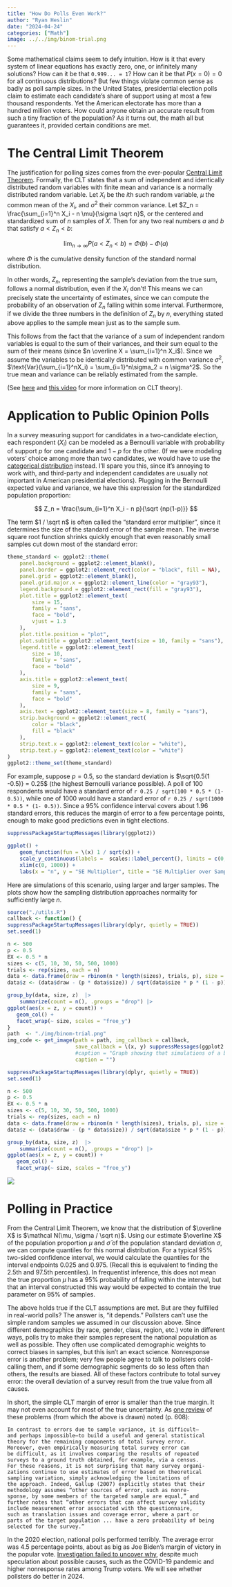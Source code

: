 ```yaml
---
title: "How Do Polls Even Work?"
author: "Ryan Heslin"
date: "2024-04-24"
categories: ["Math"]
image: ../../img/binom-trial.png
---
```


Some mathematical claims seem to defy intuition. How is it that every system of linear equations 
has exactly zero, one, or infinitely many solutions? How can it be that `0.999... = 1`? 
How can it be that $P(x = 0) = 0$ for all continuous distributions?
But few things violate common sense as badly as poll sample sizes. In the United States, presidential election polls  
claim to estimate each candidate's share of support using at most
a few thousand respondents. Yet the American electorate has more than a hundred million voters. How could 
anyone obtain an accurate result from such a tiny fraction of the population? As it turns out, 
the math all but guarantees it, provided certain conditions are met. 

# The Central Limit Theorem

The justification for polling sizes comes from the ever-popular [Central Limit Theorem](https://en.wikipedia.org/wiki/Central_limit_theorem).
Formally, the CLT states that a sum of independent and identically distributed 
random variables with finite mean and variance is a normally distributed random variable. Let $X_i$ 
be the $i$th such random variable, $\mu$ the common mean of the $X_i$, and $\sigma^2$ their 
common variance. Let $Z_n = \frac{\sum_{i=1}^n X_i - n \mu}{\sigma \sqrt n}$, or the centered and 
standardized sum of $n$ samples of $X$.  Then for any two real numbers $a$ and $b$ that satisfy $a < Z_n < b$:

$$
\lim_{n \to \infty} P(a < Z_n < b) = \Phi(b) - \Phi(a)
$$

where $\Phi$ is the cumulative density function of the standard normal distribution.

In other words, $Z_n$, representing the sample's deviation from the true sum, follows a 
normal distribution, even if the $X_i$ don't! This means we can precisely state the uncertainty 
of estimates, since we can compute the probability of an observation of $Z_n$ falling within some interval. Furthermore, if we divide the three numbers in the definition of $Z_n$ by $n$, 
everything stated above applies to the sample mean just as to the sample sum.

This follows from the fact that the variance of a sum of independent random variables is equal to 
the sum of their variances, and their sum equal to the sum of their means (since $n \overline X = \sum_{i=1}^n X_i$). Since we assume the variables to be identically distributed with 
common variance $\sigma^2$, $\text{Var}(\sum_{i=1}^nX_i) = \sum_{i=1}^n\sigma_2 = n \sigma^2$.
So the true mean and variance can be reliably estimated from the sample.

(See [here](https://www.probabilitycourse.com/chapter7/7_1_2_central_limit_theorem.php) and [this video](https://www.youtube.com/watch?v=zeJD6dqJ5lo) for more information on CLT theory).

# Application to Public Opinion Polls

In a survey measuring support for candidates in a two-candidate election, each respondent ($X_i$) can be modeled as a Bernoulli variable with probability of support $p$ for one candidate and $1-p$ for the other.  (If we were modeling voters' choice among more than two candidates, we would 
have to use the [categorical distribution](https://en.wikipedia.org/wiki/Categorical_distribution) instead. I'll spare you this, since it's annoying to work with, and third-party and independent candidates are usually not important in American presidential elections). Plugging in the Bernoulli expected value and variance, we have this expression for the standardized population proportion:

$$
Z_n = \frac{\sum_{i=1}^n X_i - n p}{\sqrt {np(1-p)}}
$$

The term $1 / \sqrt n$ is often called the "standard error multiplier", since it determines the 
size of the standard error of the sample mean. The inverse square root function shrinks quickly enough that even reasonably small samples cut down most of the standard error:

```r
theme_standard <- ggplot2::theme(
    panel.background = ggplot2::element_blank(),
    panel.border = ggplot2::element_rect(color = "black", fill = NA),
    panel.grid = ggplot2::element_blank(),
    panel.grid.major.x = ggplot2::element_line(color = "gray93"),
    legend.background = ggplot2::element_rect(fill = "gray93"),
    plot.title = ggplot2::element_text(
        size = 15,
        family = "sans",
        face = "bold",
        vjust = 1.3
    ),
    plot.title.position = "plot",
    plot.subtitle = ggplot2::element_text(size = 10, family = "sans"),
    legend.title = ggplot2::element_text(
        size = 10,
        family = "sans",
        face = "bold"
    ),
    axis.title = ggplot2::element_text(
        size = 9,
        family = "sans",
        face = "bold"
    ),
    axis.text = ggplot2::element_text(size = 8, family = "sans"),
    strip.background = ggplot2::element_rect(
        color = "black",
        fill = "black"
    ),
    strip.text.x = ggplot2::element_text(color = "white"),
    strip.text.y = ggplot2::element_text(color = "white")
)
ggplot2::theme_set(theme_standard)
```

For example, suppose  $p = 0.5$, so the standard deviation is $\sqrt{0.5(1 -0.5)} = 0.25$ (the highest Bernoulli variance possible).
A poll of 100 respondents would have a standard error of `r 0.25 / sqrt(100 * 0.5 * (1- 0.5))`,
while one of 1000 would have a standard error of `r 0.25 / sqrt(1000 * 0.5 * (1- 0.5))`. 
Since a  95% confidence interval covers about 1.96 standard errors, this reduces the margin of error to a few percentage points, enough to make good predictions even in tight elections.

```r
suppressPackageStartupMessages(library(ggplot2))

ggplot() + 
    geom_function(fun = \(x) 1 / sqrt(x)) +
    scale_y_continuous(labels =  scales::label_percent(), limits = c(0, 1)) + 
    xlim(c(0, 1000)) +
    labs(x = "n", y = "SE Multiplier", title = "SE Multiplier over Sample Sizes")
```

Here are simulations of this scenario, using larger and larger samples. The plots
show how the sampling distribution approaches normality for sufficiently large $n$.

```r
source("./utils.R")
callback <- function() {
suppressPackageStartupMessages(library(dplyr, quietly = TRUE))
set.seed(1)

n <- 500
p <- 0.5
EX <- 0.5 * n
sizes <- c(5, 10, 30, 50, 500, 1000)
trials <- rep(sizes, each = n)
data <- data.frame(draw = rbinom(n * length(sizes), trials, p), size = trials)
data$z <- (data$draw - (p * data$size)) / sqrt(data$size * p * (1 - p))

group_by(data, size, z)  |>  
    summarize(count = n(), .groups = "drop") |> 
ggplot(aes(x = z, y = count)) + 
   geom_col() + 
   facet_wrap(~ size, scales = "free_y")
}
path  <- "./img/binom-trial.png"
img_code <- get_image(path = path, img_callback = callback, 
                      save_callback = \(x, y) suppressMessages(ggplot2::ggsave(filename = x, plot = y  )),
                      #caption = "Graph showing that simulations of a binomial draw approach normality as the number of trials increases")  |>  
                      caption = "")  
```

```r
suppressPackageStartupMessages(library(dplyr, quietly = TRUE))
set.seed(1)

n <- 500
p <- 0.5
EX <- 0.5 * n
sizes <- c(5, 10, 30, 50, 500, 1000)
trials <- rep(sizes, each = n)
data <- data.frame(draw = rbinom(n * length(sizes), trials, p), size = trials)
data$z <- (data$draw - (p * data$size)) / sqrt(data$size * p * (1 - p))

group_by(data, size, z)  |>  
    summarize(count = n(), .groups = "drop") |> 
ggplot(aes(x = z, y = count)) + 
   geom_col() + 
   facet_wrap(~ size, scales = "free_y")

```
![](/img/binom-trial.png){fig-alt="Simulations of a binomial draw approach normality as the number of trials increases"}

# Polling in Practice

From the Central Limit Theorem, we know that the distribution of $\overline X$ is $\mathcal N(\mu, \sigma / \sqrt n)$. Using our estimate $\overline X$ of the population proportion $\mu$ and $\hat{\sigma}$ of the population standard deviation $\sigma$, we can compute quantiles for this normal distribution. For a typical 95% two-sided confidence interval, we would calculate the quantiles for the interval endpoints 0.025 and 0.975. (Recall this is equivalent to finding the 2.5th and 97.5th percentiles). In frequentist inference, this does not mean the true proportion $\mu$ has a 95% probability of falling within the interval, but that an interval constructed this way would be expected to contain the true parameter on 95% of samples. 

The above holds true if the CLT assumptions are met. But are they 
fulfilled in real-world polls? The answer is, "it depends." Pollsters can't use the simple random samples we assumed in our discussion above. Since different demographics (by race, gender, class, region, etc.) vote in different ways, polls try to make their samples represent the 
national population as well as possible. They often use complicated demographic weights to correct biases in samples, but this isn't an exact science. Nonresponse error is another problem; very few people agree to 
talk to pollsters cold-calling them, and if some demographic segments do so less often than 
others, the results are biased. All of these factors contribute to total survey error: the overall deviation of a survey result from the true value from all causes.

In short, the simple CLT margin of error is smaller than the true margin. It may not even account for most of the true uncertainty.
As [one review](https://5harad.com/papers/polling-errors.pdf) of these problems (from which the above is drawn) noted (p. 608):

```
In contrast to errors due to sample variance, it is difficult—
and perhaps impossible—to build a useful and general statistical
theory for the remaining components of total survey error.
Moreover, even empirically measuring total survey error can
be difficult, as it involves comparing the results of repeated
surveys to a ground truth obtained, for example, via a census.
For these reasons, it is not surprising that many survey organi-
zations continue to use estimates of error based on theoretical
sampling variation, simply acknowledging the limitations of
the approach. Indeed, Gallup (2007) explicitly states that their
methodology assumes “other sources of error, such as nonre-
sponse, by some members of the targeted sample are equal,” and
further notes that “other errors that can affect survey validity
include measurement error associated with the questionnaire,
such as translation issues and coverage error, where a part or
parts of the target population ... have a zero probability of being
selected for the survey.”
```

In the 2020 election, national polls performed terribly. The average error was 4.5 percentage 
points, about as big as Joe Biden's margin of victory in the popular vote. 
[Investigation failed to uncover why](https://www.politico.com/news/2021/07/18/pollsters-2020-polls-all-wrong-500050), despite much speculation about possible causes, such as the COVID-19 pandemic and higher nonresponse rates among Trump voters. We will see whether pollsters do better in 2024.
